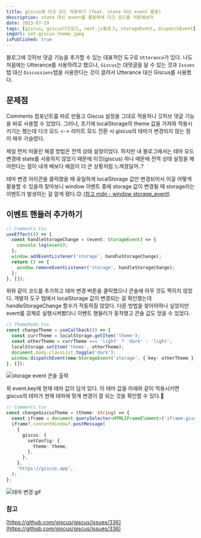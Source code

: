 ```yaml
---
title: giscus에 다크 모드 적용하기 (feat. state 대신 event 활용)
description: state 대신 event를 활용하여 다크 모드를 적용해보자
date: 2023-07-29
tags: [giscus, giscus다크모드, next.js블로그, storageEvent, dispatchEvent]
imgUrl: set-giscus-theme.jpeg
isPublished: true
---
```


블로그에 깃허브 댓글 기능을 추가할 수 있는 대표적인 도구로 `Utterance`가 있다. 나도 처음에는 Utterance를 사용하려고 했으나, `Giscus`는 대댓글을 달 수 있는 것과 `Issues` 탭 대신 `Discussions`탭을 사용한다는 것이 끌려서 Utterance 대신 Giscus를 사용했다.

## 문제점

Comments 컴포넌트를 따로 만들고 Giscus 설정을 그대로 적용하니 깃허브 댓글 기능을 바로 사용할 수 있었다. 그러나, 초기에 localStorage의 theme 값을 가져와 적용시키기는 했는데 다크 모드 \<-\> 라이트 모드 전환 시 giscus의 테마가 변경되지 않는 점이 매우 거슬렸다.

제일 먼저 떠올린 해결 방법은 전역 상태 설정이었다. 하지만 내 블로그에서는 테마 모드 변경에 state를 사용하지 않았기 때문에 이것(giscus) 하나 때문에 전역 상태 설정을 해야한다는 점이 내게 배보다 배꼽이 더 큰 상황처럼 느껴졌달까..?

테마 변경 아이콘을 클릭했을 때 유일하게 localStorage 값만 변경되어서 이걸 어떻게 활용할 수 있을까 찾아보니 window 이벤트 중에 storage 값이 변경될 때 storage라는 이벤트가 발생하는 걸 알게 됐다.😊 [(참고 mdn - window storage_event)](https://developer.mozilla.org/en-US/docs/Web/API/Window/storage_event)

## 이벤트 핸들러 추가하기

```ts
// Comments.tsx
useEffect(() => {
  const handleStorageChange = (event: StorageEvent) => {
    console.log(event);
  };
  window.addEventListener('storage', handleStorageChange);
  return () => {
    window.removeEventListener('storage', handleStorageChange);
  };
}, []);
```

위와 같이 코드를 추가하고 테마 변경 버튼을 클릭했으나 콘솔에 아무 것도 찍히지 않았다. 개발자 도구 탭에서 localStorage 값이 변경되는 걸 확인했는데 handleStorageChange 함수가 작동하질 않았다. 다른 방법을 찾아야하나 싶었지만 event를 강제로 실행시켜봤더니 이벤트 핸들러가 동작했고 콘솔 값도 얻을 수 있었다.

```ts
// ThemeMode.tsx
const changeTheme = useCallback(() => {
  const currTheme = localStorage.getItem('theme');
  const otherTheme = currTheme === 'light' ? 'dark' : 'light';
  localStorage.setItem('theme', otherTheme);
  document.body.classList.toggle('dark');
  window.dispatchEvent(new StorageEvent('storage', { key: otherTheme })); // 💡 새로 추가
}, []);
```

![storage event 콘솔 출력](../posts/blog/set-giscus-theme/storageevent.jpeg)

위 event.key에 현재 테마 값이 담겨 있다. 이 테마 값을 아래와 같이 적용시키면 giscus의 테마가 현재 테마에 맞게 변경이 잘 되는 것을 확인할 수 있다.🎉

```ts
// Comments.tsx
const changeGiscusTheme = (theme: string) => {
  const iframe = document.querySelector<HTMLIFrameElement>('iframe.giscus-frame');
  iframe?.contentWindow?.postMessage(
    {
      giscus: {
        setConfig: {
          theme: theme,
        },
      },
    },
    'https://giscus.app',
  );
};
```

![테마 변경 gif](https://github.com/yunjeoming/yuns-blog/assets/76480300/78567552-7a87-4e62-ad10-41c96bca7545)


### 참고
[https://github.com/giscus/giscus/issues/336](https://github.com/giscus/giscus/issues/336)
